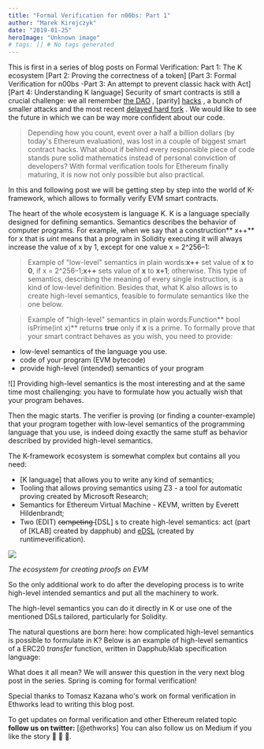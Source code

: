 ```yaml
---
title: "Formal Verification for n00bs: Part 1"
author: "Marek Kirejczyk"
date: "2019-01-25"
heroImage: "Unknown image"
# tags: [] # No tags generated
---
```


This is first in a series of blog posts on Formal Verification:
Part 1: The K ecosystem
 [Part 2: Proving the correctness of a token]
[Part 3: Formal Verification for n00bs -Part 3: An attempt to prevent classic hack with Act]
[Part 4: Understanding K language]
Security of smart contracts is still a crucial challenge: we all remember [ the DAO](https://www.coindesk.com/understanding-dao-hack-journalists) , [parity]
[hacks](https://www.coindesk.com/ethereum-software-parity-update-critical-bug-detected) , a bunch of smaller attacks and the most recent [delayed hard fork](https://thenextweb.com/hardfork/2019/01/16/constantinople-ethereum-delayed/) . We would like to see the future in which we can be way more confident about our code.

> Depending how you count, event over a half a billion dollars (by today's Ethereum evaluation), was lost in a couple of biggest smart contract hacks.
What about if behind every responsible piece of code stands pure solid mathematics instead of personal conviction of developers? With formal verification tools for Ethereum finally maturing, it is now not only possible but also practical.

In this and following post we will be getting step by step into the world of K-framework, which allows to formally verify EVM smart contracts.

The heart of the whole ecosystem is language K. K is a language specially designed for defining semantics. Semantics describes the behavior of computer programs. For example, when we say that a construction** x++** for x that is *uint* means that a program in Solidity executing it will always increase the value of x by 1, except for one value x = 2^256–1:

> Example of "low-level" semantics in plain words:**x++** set value of **x** to **0**, if x = 2^256–1;**x++** sets value of **x** to **x+1**; otherwise.
This type of semantics, describing the meaning of every single instruction, is a kind of low-level definition. Besides that, what K also allows is to create high-level semantics, feasible to formulate semantics like the one below.

> Example of "high-level" semantics in plain words:Function** bool isPrime(int x)** returns **true** only if **x** is a prime.
To formally prove that your smart contract behaves as you wish, you need to provide:

- low-level semantics of the language you use.
- code of your program (EVM bytecode)
- provide high-level (intended) semantics of your program

![]
Providing high-level semantics is the most interesting and at the same time most challenging: you have to formulate how you actually wish that your program behaves.

Then the magic starts. The verifier is proving (or finding a counter-example) that your program together with low-level semantics of the programming language that you use, is indeed doing exactly the same stuff as behavior described by provided high-level semantics.

The K-framework ecosystem is somewhat complex but contains all you need:

- [K language]
that allows you to write any kind of semantics;
- Tooling that allows proving semantics using Z3 - a tool for automatic proving created by Microsoft Research;
- Semantics for Ethereum Virtual Machine - KEVM, written by Everett Hildenbrandt;
- Two (EDIT) c̶o̶m̶p̶e̶t̶i̶n̶g̶ [DSL]
s to create high-level semantics: act (part of [KLAB]
created by dapphub) and [eDSL](https://github.com/runtimeverification/verified-smart-contracts/blob/master/resources/edsl.md) (created by runtimeverification).

![](/images/posts/1*9Uarzq7Zanzzz60tHyh_-A.png)

*The ecosystem for creating proofs on EVM*

So the only additional work to do after the developing process is to write high-level intended semantics and put all the machinery to work.

The high-level semantics you can do it directly in K or use one of the mentioned DSLs tailored, particularly for Solidity.

The natural questions are born here: how complicated high-level semantics is possible to formulate in K? Below is an example of high-level semantics of a ERC20 *transfer* function, written in Dapphub/klab specification language:

What does it all mean? We will answer this question in the very next blog post in the series. Spring is coming for formal verification!

Special thanks to Tomasz Kazana who's work on formal verification in Ethworks lead to writing this blog post.

To get updates on formal verification and other Ethereum related topic **follow us on twitter:** [@ethworks]
You can also follow us on Medium if you like the story 👏 👏 👏.